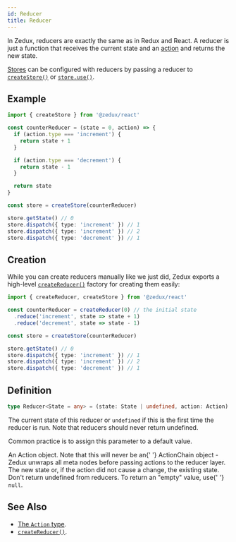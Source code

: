 ```yaml
---
id: Reducer
title: Reducer
---
```



In Zedux, reducers are exactly the same as in Redux and React. A reducer is just a function that receives the current state and an [action](Action) and returns the new state.

[Stores](../classes/Store) can be configured with reducers by passing a reducer to [`createStore()`](../factories/createStore) or [`store.use()`](../classes/Store#use).

## Example

```ts
import { createStore } from '@zedux/react'

const counterReducer = (state = 0, action) => {
  if (action.type === 'increment') {
    return state + 1
  }

  if (action.type === 'decrement') {
    return state - 1
  }

  return state
}

const store = createStore(counterReducer)

store.getState() // 0
store.dispatch({ type: 'increment' }) // 1
store.dispatch({ type: 'increment' }) // 2
store.dispatch({ type: 'decrement' }) // 1
```

## Creation

While you can create reducers manually like we just did, Zedux exports a high-level [`createReducer()`](../factories/createReducer) factory for creating them easily:

```ts
import { createReducer, createStore } from '@zedux/react'

const counterReducer = createReducer(0) // the initial state
  .reduce('increment', state => state + 1)
  .reduce('decrement', state => state - 1)

const store = createStore(counterReducer)

store.getState() // 0
store.dispatch({ type: 'increment' }) // 1
store.dispatch({ type: 'increment' }) // 2
store.dispatch({ type: 'decrement' }) // 1
```

## Definition

```ts
type Reducer<State = any> = (state: State | undefined, action: Action) => State
```

<Legend>
  <Item name="state">
    <p>
      The current state of this reducer or <code>undefined</code> if this is the
      first time the reducer is run. Note that reducers should never return
      undefined.
    </p>
    <p>Common practice is to assign this parameter to a default value.</p>
  </Item>
  <Item name="action">
    An <Link to="Action">Action</Link> object. Note that this will never be an{' '}
    <Link to="ActionChain">ActionChain</Link> object - Zedux unwraps all meta
    nodes before passing actions to the reducer layer.
  </Item>
  <Item name="Returns">
    The new state or, if the action did not cause a change, the existing state.
    Don't return undefined from reducers. To return an "empty" value, use{' '}
    <code>null</code>.
  </Item>
</Legend>

## See Also

- [The `Action` type](Action).
- [`createReducer()`](../factories/createReducer).
